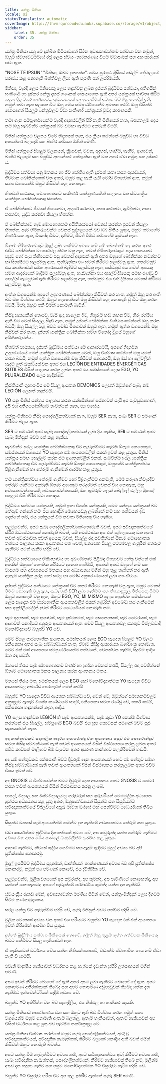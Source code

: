 ```yaml
---
title: යන්ත්‍ර මිනිසා
locale: si
statusTranslation: automatic
coverImage: https://lhvmrqwrcowdvduuaukz.supabase.co/storage/v1/object/public/strapi-uploads/small_cover-educacion-fundamental.webp-2d51a7828a2b1309555be27f7e2a61a0.webp
sidebar:
    label: 35. යන්ත්‍ර මිනිසා
    order: 35
---
```

යන්ත්‍ර මිනිසා යනු මේ දුක්ඛිත මිටියාවතේ සිටින අවාසනාවන්තම සත්වයා වන නමුත්, ඔහුට ස්වභාවධර්මයේ රජු ලෙස ස්වයං-නාමකරණය වීමේ මවාපෑමක් සහ අහංකාරයක් පවා ඇත.

"NOSE TE IPSUN" "මිනිසා, ඔබව දැනගන්න". මෙය පුරාණ ග්‍රීසියේ ඩෙල්ෆි දේවාලයේ පරාජය කළ නොහැකි බිත්තිවල ලියා ඇති පැරණි රන් උපරිමයකි.

මිනිසා, වැරදි ලෙස මිනිසෙකු ලෙස හඳුන්වනු ලබන දුප්පත් බුද්ධිමය සත්වයා, අතිශයින් සංකීර්ණ හා දුෂ්කර යන්ත්‍ර දහස් ගණනක් සොයාගෙන ඇති අතර යන්ත්‍රයක් භාවිතා කිරීම සඳහා දිගු වසර ගණනාවක අධ්‍යයනයක් හා ඉගෙනීමක් අවශ්‍ය බව ඔහු හොඳින් දනී, නමුත් තමා ගැන සලකන විට ඔහු මෙය සම්පූර්ණයෙන්ම අමතක කරයි. ඔහු විසින්ම සොයාගත් සියලුම යන්ත්‍රවලට වඩා සංකීර්ණ යන්ත්‍රයක් වුවද කාරණයකි.

තමා ගැන සම්පූර්ණයෙන්ම වැරදි අදහස්වලින් පිරී නැති මිනිසෙක් නැත, බරපතලම දෙය නම් ඔහු සැබවින්ම යන්ත්‍රයක් බව වටහා ගැනීමට අකමැති වීමයි.

මිනිස් යන්ත්‍රයට චලනය වීමේ නිදහසක් නැත, එය ක්‍රියා කරන්නේ බහුවිධ හා විවිධ අභ්‍යන්තර බලපෑම් සහ බාහිර කම්පන මගින් පමණි.

මිනිස් යන්ත්‍රයේ සියලුම චලනයන්, ක්‍රියාවන්, වචන, අදහස්, හැඟීම්, හැඟීම්, ආශාවන්, බාහිර බලපෑම් සහ බහුවිධ අභ්‍යන්තර හේතු නිසා ඇති වන අතර ඒවා අමුතු සහ දුෂ්කර ය.

බුද්ධිමය සත්වයා යනු මතකය හා ජීව ශක්තිය ඇති දුප්පත් කතා කරන රූකඩයක්, ජීවමාන බෝනික්කෙක් වන අතර, ඔහුට කළ හැකි යැයි මෝඩ මිත්‍යාවක් ඇත, නමුත් සත්‍ය වශයෙන්ම ඔහුට කිසිවක් කළ නොහැක.

හිතවත් පාඨකය, මොහොතකට සංකීර්ණ යාන්ත්‍රණයකින් පාලනය වන ස්වයංක්‍රීය යාන්ත්‍රික බෝනික්කෙකු සිතන්න.

ඒ බෝනික්කාට ජීවයක් තියෙනවා, ආදරේ කරනවා, කතා කරනවා, ඇවිදිනවා, ආශා කරනවා, යුද්ධ කරනවා කියලා හිතන්න.

ඒ බෝනික්කාට හැම මොහොතකම අයිතිකාරයෝ වෙනස් කරන්න පුළුවන් කියලා හිතන්න. සෑම හිමිකරුවෙක්ම වෙනස් පුද්ගලයෙක් බව ඔබ සිතිය යුතුය, ඔහුට තමාගේම නිර්ණායක ඇත, විනෝද වීමට, දැනීමට, ජීවත් වීමට තමාගේම ක්‍රමයක් ඇත.

ඕනෑම හිමිකරුවෙකුට මුදල් ලබා ගැනීමට අවශ්‍ය නම් යම් බොත්තම් තද කරන අතර එවිට බෝනික්කා ව්‍යාපාරවල නිරත වනු ඇත, තවත් හිමිකරුවෙකුට, පැය භාගයකට පසුව හෝ පැය කිහිපයකට පසු වෙනස් අදහසක් ඇති අතර ඔහුගේ බෝනික්කා නටන්නට හා සිනාසීමට සලස්වනු ඇත, තුන්වැන්නා එය සටන් කිරීමට සලස්වනු ඇත. හතරවනුව එය කාන්තාවක් සමඟ ආදරයෙන් බැඳීමට සලස්වනු ඇත, පස්වනුව එය තවත් අයෙකු සමඟ ආදරයෙන් බැඳීමට සලස්වනු ඇත, හයවැන්නා එය අසල්වැසියෙකු සමඟ රණ්ඩු වී පොලිස් ගැටලුවක් ඇති කිරීමට සලස්වනු ඇත, හත්වනුව එය එහි ලිපිනය වෙනස් කිරීමට සලස්වනු ඇත.

ඇත්ත වශයෙන්ම අපගේ උදාහරණයේ බෝනික්කා කිසිවක් කර නැත, නමුත් ඔහු කර ඇති බව ඔහු විශ්වාස කරයි, ඔහුට හැඟෙන්නේ ඔහු කිසිවක් කළ නොහැකි වූ විට ඔහු කරන බවයි, මන්ද ඔහුට තනි වීමක් නොමැති බැවිනි.

කිසිදු සැකයකින් තොරව, වැසි ඇද හැලෙන විට, ගිගුරුම් හඬ නඟන විට, හිරු රශ්මිය ඇති විට මෙන් සියල්ල සිදුවී ඇත, නමුත් දුප්පත් බෝනික්කා විශ්වාස කරන්නේ ඔහු කරන බවයි; ඔහු සියල්ල කළ බවට මෝඩ මිත්‍යාවක් ඔහුට ඇත, නමුත් ඇත්ත වශයෙන්ම ඔහු කිසිවක් කර නැත, දුප්පත් යාන්ත්‍රික බෝනික්කා සමඟ විනෝද වූයේ ඔහුගේ අයිතිකරුවන්ය.

හිතවත් පාඨකය, දුප්පත් බුද්ධිමය සත්වයා මේ ආකාරයටයි, අපගේ නිදර්ශන උදාහරණයේ මෙන් යාන්ත්‍රික බෝනික්කෙකු මෙන්, ඔහු විශ්වාස කරන්නේ ඔහු යමක් කරන බවයි, නමුත් ඇත්ත වශයෙන්ම ඔහු කිසිවක් නොකරයි, ඔහු මස් හා ලේවලින් සැදුම් ලත් රූකඩයක් වන අතර එය LEGIÓN DE ENTIDADES ENERGÉTICAS SUTILES විසින් පාලනය කරනු ලබන අතර එය සමස්තයක් ලෙස EGO, YO PLURALIZADO ලෙස හැඳින්වේ.

ක්‍රිස්තියානි ශුභාරංචිය මේ සියලු ආයතන DEMONIOS ලෙසත් ඔවුන්ගේ සැබෑ නම LEGIÓN ලෙසත් හඳුන්වයි.

YO යනු මිනිස් යන්ත්‍රය පාලනය කරන යක්ෂයින්ගේ සේනාවක් යැයි අප පැවසුවහොත්, අපි එය අතිශයෝක්තියට නංවන්නේ නැත, එය එසේය.

යන්ත්‍ර-මිනිසාට කිසිදු පෞද්ගලිකත්වයක් නැත, ඔහුට SER නැත, සැබෑ SER ට පමණක් කිරීමට බලය ඇත.

SER ට පමණක් අපට සැබෑ පෞද්ගලිකත්වයක් ලබා දිය හැකිය, SER ට පමණක් අපව සැබෑ මිනිසුන් බවට පත් කළ හැකිය.

සැබවින්ම සරල යාන්ත්‍රික බෝනික්කෙකු වීම නැවැත්වීමට කැමති ඕනෑම කෙනෙකුම, සමස්තයක් වශයෙන් YO සෑදෙන එම ආයතනවලින් එකක් ඉවත් කළ යුතුය. මිනිස් යන්ත්‍රය සමඟ සෙල්ලම් කරන එම ආයතනවලින් එකක්. සැබවින්ම සරල යාන්ත්‍රික බෝනික්කෙකු වීම නැවැත්වීමට කැමති ඕනෑම කෙනෙකුම, ඔහුගේම යාන්ත්‍රිකත්වය පිළිගැනීමෙන් හා තේරුම් ගැනීමෙන් ආරම්භ කළ යුතුය.

තම යාන්ත්‍රිකත්වය තේරුම් ගැනීමට හෝ පිළිගැනීමට අකමැති, මෙම කරුණ නිවැරදිව තේරුම් ගැනීමට අකමැති ඕනෑම අයෙකුට තවදුරටත් වෙනස් විය නොහැක, ඔහු අවාසනාවන්තයෙකි, අවාසනාවන්තයෙකි, ඔහු ඇඹරුම් ගලක් බෙල්ලේ එල්ලා මුහුදේ පතුලට විසි කිරීම වඩා හොඳය.

බුද්ධිමය සත්වයා යන්ත්‍රයකි, නමුත් ඉතා විශේෂ යන්ත්‍රයකි, මෙම යන්ත්‍රය යන්ත්‍රයක් බව තේරුම් ගන්නේ නම්, එය හොඳින් මෙහෙයවනු ලබන්නේ නම් සහ තත්වයන් ඉඩ දෙන්නේ නම්, එය යන්ත්‍රයක් වීම නවතා මිනිසෙකු විය හැකිය.

පළමුවෙන්ම, අපට සැබෑ පෞද්ගලිකත්වයක් නොමැති බවත්, අපට සවිඥානකත්වයේ ස්ථිර මධ්‍යස්ථානයක් නොමැති බවත්, යම් අවස්ථාවක අප එක් පුද්ගලයෙකු වන අතර තවත් අවස්ථාවක තවත් අයෙකු බවත්, සියල්ල රඳා පවතින්නේ ඕනෑම මොහොතක තත්වය පාලනය කරන ආයතනය මත බවත්, මනසෙහි සියලු මට්ටම්වල ගැඹුරින් තේරුම් ගැනීමට පටන් ගැනීම හදිසි වේ.

බුද්ධිමය සත්වයාගේ ඒකීයභාවය හා අඛණ්ඩතාව පිළිබඳ මිත්‍යාවට හේතු වන්නේ එක් අතකින් ඔහුගේ භෞතික ශරීරයට දැනෙන හැඟීමයි, අනෙක් අතට ඔහුගේ නම සහ වාසගම සහ අවසානයේ මතකය සහ අධ්‍යාපනය මගින් ඔහු තුළ තැන්පත් කර ඇති ඇතැම් යාන්ත්‍රික පුරුදු හෝ සරල හා මෝඩ අනුකරණයෙන් ලබා ගත් ඒවාය.

දුප්පත් බුද්ධිමය සත්වයාට යන්ත්‍රයක් වීම නතර කිරීමට නොහැකි වනු ඇත, ඔහුට වෙනස් වීමට නොහැකි වනු ඇත, සැබෑ තනි SER ලබා ගැනීමට සහ නීත්‍යානුකූල මිනිසෙකු වීමට ඔහුට නොහැකි වනු ඇත, ඔහුට EGO, YO, MI MISMO ලෙස හඳුන්වන සමස්තයක් ලෙස සෑදෙන එම පාරභෞතික ආයතනවලින් එකක් ගැඹුරින් අවබෝධ කර ගැනීමෙන් සහ අනුපිළිවෙලින් ඉවත් කිරීමට ධෛර්යයක් නොමැති නම්.

සෑම අදහසක්, සෑම ආශාවක්, සෑම දුෂ්ටකමක්, සෑම සෙනෙහසක්, සෑම වෛරයක්, සෑම ආශාවක් යනාදියට අනුරූප ආයතනයක් ඇත. මෙම සියලු ආයතනවල එකතුව විප්ලවවාදී මනෝවිද්‍යාවේ බහුත්ව YO වේ.

මෙම සියලු පාරභෞතික ආයතන, සමස්තයක් ලෙස EGO සෑදෙන සියලුම YO වලට එකිනෙකා අතර සැබෑ සම්බන්ධයක් නැත, ඒවාට කිසිදු ආකාරයක ඛණ්ඩාංක නොමැත. මෙම එක් එක් ආයතනය සම්පූර්ණයෙන්ම තත්වයන්, වෙනස්වන හැඟීම්, සිදුවීම් ආදිය මත රඳා පවතී.

මනසේ තිරය සෑම මොහොතකම වර්ණ හා දර්ශන වෙනස් කරයි, සියල්ල රඳා පවතින්නේ ඕනෑම මොහොතක මනස පාලනය කරන ආයතනය මතය.

මනසේ තිරය මත, සමස්තයක් ලෙස EGO හෝ මනෝවිද්‍යාත්මක YO සෑදෙන විවිධ ආයතනවල අඛණ්ඩ පෙරහැරක් ගමන් කරයි.

බහුත්ව YO සෑදෙන විවිධ ආයතන සම්බන්ධ වේ, වෙන් වේ, ඔවුන්ගේ සමානකම්වලට අනුකූලව ඇතැම් විශේෂ කණ්ඩායම් සාදයි, එකිනෙකා සමඟ රණ්ඩු වේ, තර්ක කරයි, එකිනෙකා හඳුනන්නේ නැත, ආදිය.

YO ලෙස හඳුන්වන LEGIÓN හි සෑම ආයතනයක්ම, සෑම කුඩා YO එකක්ම විශ්වාස කරන්නේ එය සියල්ල, සම්පූර්ණ EGO බවයි, එය සුළු කොටසක් පමණක් බවට සුළු සැකයක්වත් නැත.

අද කාන්තාවකට සදාකාලික ආදරය පොරොන්දු වන ආයතනය පසුව එම පොරොන්දුව සමඟ කිසිදු සම්බන්ධයක් නැති තවත් ආයතනයක් විසින් විස්ථාපනය කරනු ලබන අතර එවිට කාඩ්පත් මාලිගාව බිම වැටෙන අතර අසරණ කාන්තාව කලකිරීමෙන් හඬයි.

අද යම් හේතුවකට පක්ෂපාතී බවට දිවුරුම් දෙන ආයතනයක් හෙට එම හේතුව සමඟ කිසිදු සම්බන්ධයක් නැති තවත් ආයතනයක් විසින් විස්ථාපනය කරනු ලබන අතර එවිට විෂය ඉවත් වේ.

අද GNOSIS ට විශ්වාසවන්ත බවට දිවුරුම් දෙන ආයතනය හෙට GNOSIS ට වෛර කරන තවත් ආයතනයක් විසින් විස්ථාපනය කරනු ලැබේ.

පාසල්, විද්‍යාල සහ විශ්වවිද්‍යාලවල ගුරුවරුන් සහ ගුරුවරියන් මෙම මූලික අධ්‍යාපන ග්‍රන්ථය අධ්‍යයනය කළ යුතු අතර, මනුෂ්‍යත්වයෙන් සිසුන්ට සහ සිසුවියන්ට සවිඥානකත්වයේ විප්ලවයේ අපූරු මාවත ඔස්සේ මඟ පෙන්වීමට ධෛර්යයක් තිබිය යුතුය.

සිසුන්ට මනසේ සෑම අංශයකින්ම තමන්ව දැන ගැනීමේ අවශ්‍යතාවය තේරුම් ගත යුතුය.

වඩා කාර්යක්ෂම බුද්ධිමය දිශානතියක් අවශ්‍ය වේ, අප කවුරුන්ද යන්න තේරුම් ගැනීමට අවශ්‍ය වන අතර මෙය පාසලේ බංකුවලින්ම ආරම්භ කළ යුතුය.

ආහාර ගැනීමට, නිවසේ කුලිය ගෙවීමට සහ ඇඳුම් ඇඳීමට මුදල් අවශ්‍ය බව අපි ප්‍රතික්ෂේප නොකරමු.

මුදල් ඉපයීමට බුද්ධිමය සූදානමක්, වෘත්තියක්, තාක්ෂණයක් අවශ්‍ය බව අපි ප්‍රතික්ෂේප නොකරමු, නමුත් එය පමණක් නොවේ, එය ද්විතියික වේ.

පළමුවෙන්ම, මූලික වශයෙන් අප කවුරුන්ද, අප කුමක්ද, අප පැමිණියේ කොහෙන්ද, අප යන්නේ කොතැනටද, අපගේ පැවැත්මේ පරමාර්ථය කුමක්ද යන්න දැන ගැනීමයි.

ස්වයංක්‍රීය රූකඩ මෙන්, අවාසනාවන්ත මරණීය ජීවීන් මෙන්, යන්ත්‍ර-මිනිසුන් ලෙස දිගටම සිටීම කණගාටුදායකය.

සරල යන්ත්‍ර වීම නැවැත්වීම හදිසි වේ, සැබෑ මිනිසුන් බවට පත්වීම හදිසි වේ.

මූලික වෙනසක් අවශ්‍ය වන අතර එය හරියටම බහුත්ව YO සෑදෙන එක් එක් ආයතනය ඉවත් කිරීමෙන් ආරම්භ විය යුතුය.

දුප්පත් බුද්ධිමය සත්වයා මිනිසෙක් නොවේ, නමුත් ඔහු තුළම ගුප්ත තත්වයක මිනිසෙකු බවට පත්වීමට සියලු හැකියාවන් ඇත.

ඒ හැකියාවන් වර්ධනය වේය යන්න නීතියක් නොවේ, වඩාත්ම ස්වාභාවික දෙය නම් ඒවා නැති වී යාමයි.

එවැනි මානුෂීය හැකියාවන් වර්ධනය කළ හැක්කේ දැවැන්ත සුපිරි උත්සාහයන් මගින් පමණි.

අපට ඉවත් කිරීමට බොහෝ දේ ඇති අතර අපට ලබා ගැනීමට බොහෝ දේ ඇත. අපට කොපමණ අතිරික්තයක් තිබේද සහ අපට කොපමණ අඩුපාඩුවක් තිබේද යන්න දැන ගැනීමට ඉන්වෙන්ටරියක් සෑදීම අවශ්‍ය වේ.

බහුත්ව YO අතිරික්ත වන බව පැහැදිලිය, එය නිෂ්ඵල හා හානිකර දෙයකි.

යන්ත්‍ර මිනිසාට ආරෝපණය වන සහ ඔහුට ඇති බව විශ්වාස කරන නමුත් සත්‍ය වශයෙන්ම ඔහුට නොමැති ඇතැම් බලතල, ඇතැම් හැකියාවන්, ඇතැම් හැකියාවන් අප විසින් වර්ධනය කළ යුතු බව පැවසීම තර්කානුකූල වේ.

යන්ත්‍ර මිනිසා විශ්වාස කරන්නේ ඔහුට සැබෑ පෞද්ගලිකත්වයක්, අවදි වූ සවිඥානකත්වයක්, සවිඥානික කැමැත්තක්, කිරීමට බලයක් යනාදිය ඇති බවත් එයින් කිසිවක් ඔහුට නොමැති බවත්ය.

අපට යන්ත්‍ර වීම නැවැත්වීමට අවශ්‍ය නම්, අපට සවිඥානකත්වය අවදි කිරීමට අවශ්‍ය නම්, සැබෑ සවිඥානික කැමැත්තක්, පෞද්ගලිකත්වයක්, කිරීමට හැකියාවක් තිබේ නම්, මුලින්ම අපව දැන හඳුනා ගැනීම සහ පසුව මනෝවිද්‍යාත්මක YO විසුරුවා හැරීම හදිසි වේ.

බහුත්ව YO විසුරුවා හරින විට අප තුළ ඉතිරිව ඇත්තේ සැබෑ SER පමණි.

